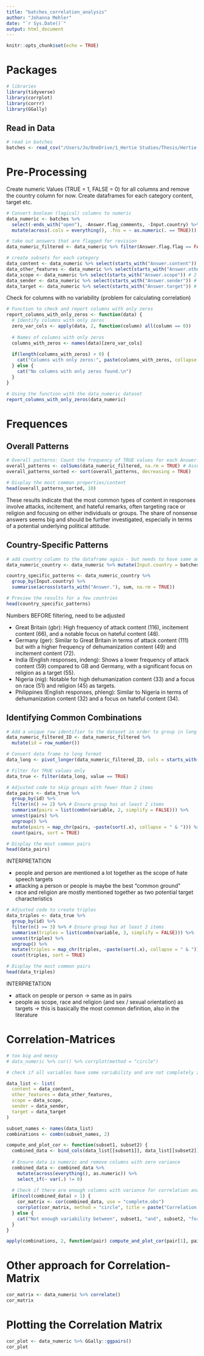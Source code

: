 ```yaml
---
title: "batches_correlation_analysis"
author: "Johanna Mehler"
date: "`r Sys.Date()`"
output: html_document
---
```


```r
knitr::opts_chunk$set(echo = TRUE)
```


# Packages

```r
# libraries
library(tidyverse)
library(corrplot)
library(corrr)
library(GGally)
```
## Read in Data

```r
# read in batches
batches <- read_csv("/Users/Jo/OneDrive/1_Hertie Studies/Thesis/Hertie-Thesis-Mehler/data/batches.csv")
```

# Pre-Processing

Create numeric Values (TRUE = 1, FALSE = 0) for all columns and remove the country column for now. Create dataframes for each category content, target etc.

```r
# Convert boolean (logical) columns to numeric
data_numeric <- batches %>% 
  select(-ends_with("open"), -Answer.flag_comments, -Input.country) %>% 
  mutate(across(.cols = everything(), .fns = ~ as.numeric(. == TRUE)))

# take out answers that are flagged for revision
data_numeric_filtered <- data_numeric %>% filter(Answer.flag.flag == FALSE)

# create subsets for each category
data_content <- data_numeric %>% select(starts_with("Answer.content")) # 15
data_other_features <- data_numeric %>% select(starts_with("Answer.other")) # 7
data_scope <- data_numeric %>% select(starts_with("Answer.scope")) # 2
data_sender <- data_numeric %>% select(starts_with("Answer.sender")) # 5
data_target <- data_numeric %>% select(starts_with("Answer.target")) # 18
```

Check for columns with no variability (problem for calculating correlation)

```r
# Function to check and report columns with only zeros
report_columns_with_only_zeros <- function(data) {
  # Identify columns with only zeros
  zero_var_cols <- apply(data, 2, function(column) all(column == 0))
  
  # Names of columns with only zeros
  columns_with_zeros <- names(data)[zero_var_cols]
  
  if(length(columns_with_zeros) > 0) {
    cat("Columns with only zeros:", paste(columns_with_zeros, collapse = ", "), "\n")
  } else {
    cat("No columns with only zeros found.\n")
  }
}

# Using the function with the data_numeric dataset
report_columns_with_only_zeros(data_numeric)
```

# Frequences

## Overall Patterns

```r
# Overall patterns: Count the frequency of TRUE values for each Answer.* column
overall_patterns <- colSums(data_numeric_filtered, na.rm = TRUE) # Assuming the first column is `Input.country`
overall_patterns_sorted <- sort(overall_patterns, decreasing = TRUE)

# Display the most common properties/content
head(overall_patterns_sorted, 10)
```
These results indicate that the most common types of content in responses involve attacks, incitement, and hateful remarks, often targeting race or religion and focusing on either individuals or groups. The share of nonsense answers seems big and should be further investigated, especially in terms of a potential underlying political attitude.


## Country-Specific Patterns

```r
# add country column to the dataframe again - but needs to have same amount of rows...
data_numeric_country <- data_numeric %>% mutate(Input.country = batches$Input.country)

country_specific_patterns <- data_numeric_country %>%
  group_by(Input.country) %>%
  summarise(across(starts_with("Answer."), sum, na.rm = TRUE))

# Preview the results for a few countries
head(country_specific_patterns)
```
Numbers BEFORE filtering, need to be adjusted

* Great Britain (gbr): High frequency of attack content (116), incitement content (66), and a notable focus on hateful content (48).
* Germany (ger): Similar to Great Britain in terms of attack content (111) but with a higher frequency of dehumanization content (49) and incitement content (72).
* India (English responses, indeng): Shows a lower frequency of attack content (59) compared to GB and Germany, with a significant focus on religion as a target (55).
* Nigeria (nig): Notable for high dehumanization content (33) and a focus on race (51) and religion (45) as targets.
* Philippines (English responses, phleng): Similar to Nigeria in terms of dehumanization content (32) and a focus on hateful content (34).

## Identifying Common Combinations

```r
# Add a unique row identifier to the dataset in order to group in long format later
data_numeric_filtered_ID <- data_numeric_filtered %>%
  mutate(id = row_number())

# Convert data frame to long format
data_long <- pivot_longer(data_numeric_filtered_ID, cols = starts_with("Answer."), names_to = "variable", values_to = "value")

# Filter for TRUE values only
data_true <- filter(data_long, value == TRUE)

# Adjusted code to skip groups with fewer than 2 items
data_pairs <- data_true %>%
  group_by(id) %>%
  filter(n() >= 2) %>% # Ensure group has at least 2 items
  summarise(pairs = list(combn(variable, 2, simplify = FALSE))) %>%
  unnest(pairs) %>%
  ungroup() %>%
  mutate(pairs = map_chr(pairs, ~paste(sort(.x), collapse = " & "))) %>%
  count(pairs, sort = TRUE)

# Display the most common pairs
head(data_pairs)
```
INTERPRETATION

* people and person are mentioned a lot together as the scope of hate speech targets
* attacking a person or people is maybe the best "common ground"
* race and religion are mostly mentioned together as two potential target characteristics

```r
# Adjusted code to create triples
data_triples <- data_true %>%
  group_by(id) %>%
  filter(n() >= 3) %>% # Ensure group has at least 2 items
  summarise(triples = list(combn(variable, 3, simplify = FALSE))) %>%
  unnest(triples) %>%
  ungroup() %>%
  mutate(triples = map_chr(triples, ~paste(sort(.x), collapse = " & "))) %>%
  count(triples, sort = TRUE)

# Display the most common pairs
head(data_triples)
```
INTERPRETATION

* attack on people or person -> same as in pairs
* people as scope, race and religion (and sex / sexual orientation) as targets -> this is basically the most common definition, also in the literature

# Correlation-Matrices

```r
# too big and messy
# data_numeric %>% cor() %>% corrplot(method = "circle")

# check if all variables have some variability and are not completely zero

data_list <- list(
  content = data_content,
  other_features = data_other_features,
  scope = data_scope,
  sender = data_sender,
  target = data_target
)

subset_names <- names(data_list)
combinations <- combn(subset_names, 2)

compute_and_plot_cor <- function(subset1, subset2) {
  combined_data <- bind_cols(data_list[[subset1]], data_list[[subset2]])
  
  # Ensure data is numeric and remove columns with zero variance
  combined_data <- combined_data %>% 
    mutate(across(everything(), as.numeric)) %>%
    select_if(~ var(.) != 0)
  
  # Check if there are enough columns with variance for correlation analysis
  if(ncol(combined_data) > 1) {
    cor_matrix <- cor(combined_data, use = "complete.obs")
    corrplot(cor_matrix, method = "circle", title = paste("Correlation between", subset1, "and", subset2))
  } else {
    cat("Not enough variability between", subset1, "and", subset2, "for correlation analysis.\n")
  }
}

apply(combinations, 2, function(pair) compute_and_plot_cor(pair[1], pair[2]))

```


# Other approach for Correlation-Matrix 

```r
cor_matrix <- data_numeric %>% correlate()
cor_matrix
```

# Plotting the Correlation Matrix

```r
cor_plot <- data_numeric %>% GGally::ggpairs()
cor_plot
```



